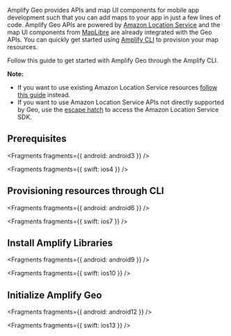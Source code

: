 Amplify Geo provides APIs and map UI components for mobile app development such that you can add maps to your app in just a few lines of code. Amplify Geo APIs are powered by [Amazon Location Service](https://aws.amazon.com/location/) and the map UI components from [MapLibre](https://maplibre.org/) are already integrated with the Geo APIs. You can quickly get started using [Amplify CLI](/[platform]/build-a-backend/more-features/geo/configure-maps/) to provision your map resources.

Follow this guide to get started with Amplify Geo through the Amplify CLI.

**Note:**

- If you want to use existing Amazon Location Service resources [follow this guide](/[platform]/build-a-backend/more-features/geo/existing-resources/) instead.
- If you want to use Amazon Location Service APIs not directly supported by Geo, use the [escape hatch](/[platform]/build-a-backend/more-features/geo/amazon-location-sdk/) to access the Amazon Location Service SDK.

## Prerequisites


<Fragments fragments={{ android: android3 }} />


<Fragments fragments={{ swift: ios4 }} />

## Provisioning resources through CLI


<Fragments fragments={{ android: android6 }} />


<Fragments fragments={{ swift: ios7 }} />

## Install Amplify Libraries


<Fragments fragments={{ android: android9 }} />


<Fragments fragments={{ swift: ios10 }} />

## Initialize Amplify Geo


<Fragments fragments={{ android: android12 }} />


<Fragments fragments={{ swift: ios13 }} />
